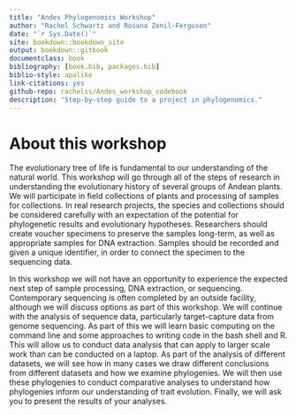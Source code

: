 ```yaml
--- 
title: "Andes Phylogenomics Workshop"
author: "Rachel Schwartz and Rosana Zenil-Ferguson"
date: "`r Sys.Date()`"
site: bookdown::bookdown_site
output: bookdown::gitbook
documentclass: book
bibliography: [book.bib, packages.bib]
biblio-style: apalike
link-citations: yes
github-repo: rachelss/Andes_workshop_codebook
description: "Step-by-step guide to a project in phylogenomics."
---
```


# About this workshop

The evolutionary tree of life is fundamental to our understanding of the natural world.
This workshop will go through all of the steps of research in understanding the evolutionary history of several groups of Andean plants.
We will participate in field collections of plants and processing of samples for collections.
In real research projects, the species and collections should be considered carefully
with an expectation of the potential for phylogenetic results and evolutionary hypotheses.
Researchers should create voucher specimens to preserve the samples long-term,
as well as appropriate samples for DNA extraction. 
Samples should be recorded and given a unique identifier, in order to connect the specimen to the sequencing data.

In this workshop we will not have an opportunity to experience the expected next step of 
sample processing, DNA extraction, or sequencing.
Contemporary sequencing is often completed by an outside facility, although we will discuss options as part of this workshop.
We will continue with the analysis of sequence data,
particularly target-capture data from genome sequencing.
As part of this we will learn basic computing on the command line
and some approaches to writing code in the bash shell and R.
This will allow us to conduct data analysis that can apply to larger scale work than can be conducted on a laptop.
As part of the analysis of different datasets, we will see how in many cases we draw different conclusions from different datasets and how we examine phylogenies.
We will then use these phylogenies to conduct comparative analyses to understand how phylogenies inform our understanding of trait evolution.
Finally, we will ask you to present the results of your analyses.
